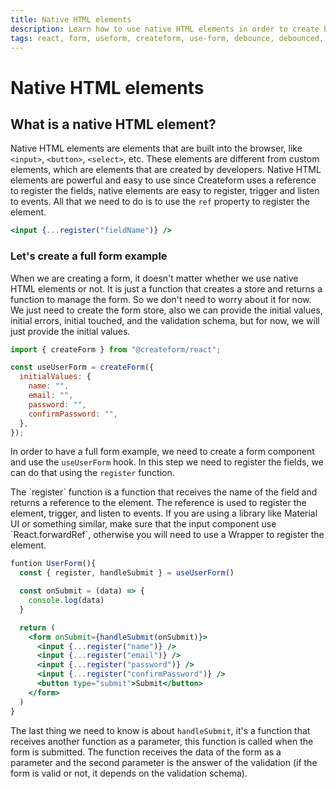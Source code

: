 ```yaml
---
title: Native HTML elements
description: Learn how to use native HTML elements in order to create better forms.
tags: react, form, useform, createform, use-form, debounce, debounced, hook, native-forms, html, input, select, radio, checkbox
---
```


# Native HTML elements

## What is a native HTML element?

Native HTML elements are elements that are built into the browser, like `<input>`, `<button>`, `<select>`, etc. These elements are different from custom elements, which are elements that are created by developers. Native HTML elements are powerful and easy to use since Createform uses a reference to register the fields, native elements are easy to register, trigger and listen to events. All that we need to do is to use the `ref` property to register the element.

```jsx copy
<input {...register("fieldName")} />
```


### Let's create a full form example

When we are creating a form, it doesn't matter whether we use native HTML elements or not. It is just a function that creates a store and returns a function to manage the form. So we don't need to worry about it for now. We just need to create the form store, also we can provide the initial values, initial errors, initial touched, and the validation schema, but for now, we will just provide the initial values.

```javascript
import { createForm } from "@createform/react";

const useUserForm = createForm({
  initialValues: {
    name: "",
    email: "",
    password: "",
    confirmPassword: "",
  },
});
```

In order to have a full form example, we need to create a form component and use the `useUserForm` hook. In this step we need to register the fields, we can do that using the `register` function.

<Callout type="info">
  The `register` function is a function that receives the name of the field and
  returns a reference to the element. The reference is used to register the
  element, trigger, and listen to events. If you are using a library like
  Material UI or something similar, make sure that the input component use
  `React.forwardRef`, otherwise you will need to use a Wrapper to register the
  element.
</Callout>

```jsx copy
funtion UserForm(){
  const { register, handleSubmit } = useUserForm()

  const onSubmit = (data) => {
    console.log(data)
  }

  return (
    <form onSubmit={handleSubmit(onSubmit)}>
      <input {...register("name")} />
      <input {...register("email")} />
      <input {...register("password")} />
      <input {...register("confirmPassword")} />
      <button type="submit">Submit</button>
    </form>
  )
}
```

The last thing we need to know is about `handleSubmit`, it's a function that receives another function as a parameter, this function is called when the form is submitted. The function receives the data of the form as a parameter and the second parameter is the answer of the validation (if the form is valid or not, it depends on the validation schema).
